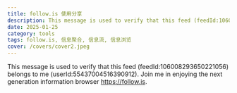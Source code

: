 ```yaml
---
title: follow.is 使用分享
description: This message is used to verify that this feed (feedId:106008293650221056) belongs to me (userId:55437004516390912). Join me in enjoying the next generation information browser https://follow.is.
date: 2025-01-25
category: tools
tags: follow.is, 信息聚合, 信息流, 信息浏览
cover: /covers/cover2.jpeg
---
```



This message is used to verify that this feed (feedId:106008293650221056) belongs to me (userId:55437004516390912). Join me in enjoying the next generation information browser https://follow.is.